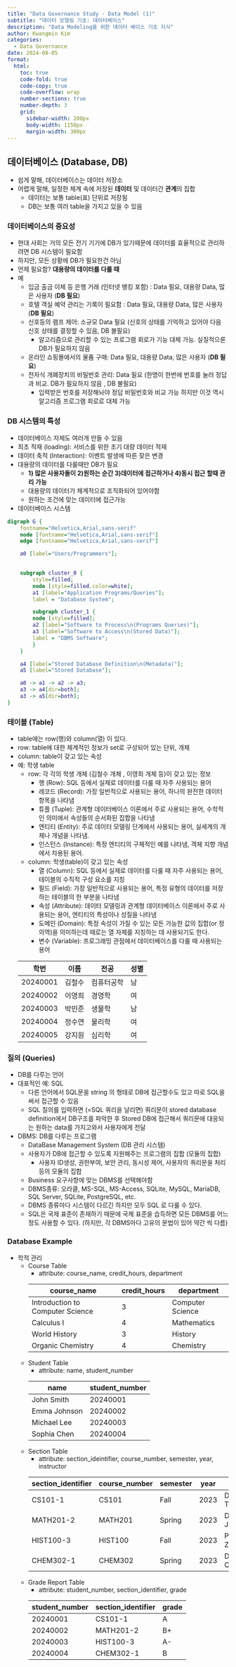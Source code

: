 ```yaml
---
title: "Data Governance Study - Data Model (1)"
subtitle: "데이터 모델링 기초: 데이터베이스"
description: "Data Modeling을 위한 데이터 베이스 기초 지식"
author: Kwangmin Kim
categories:
  - Data Governance
date: 2024-08-05
format: 
  html:
    toc: true  
    code-fold: true
    code-copy: true
    code-overflow: wrap
    number-sections: true
    number-depth: 3
    grid:
      sidebar-width: 200px
      body-width: 1150px
      margin-width: 300px
---
```


## 데이터베이스 (Database, DB)

* 쉽게 말해, 데이터베이스는 데이터 저장소
* 어렵게 말해, 일정한 체계 속에 저장된 **데이터** 및 데이터간 **관계**의 집합
    * 데이터는 보통 table(표) 단위로 저장됨
    * DB는 보통 여러 table을 가지고 있을 수 있음

### 데이터베이스의 중요성

* 현대 사회는 거의 모든 전기 기기에 DB가 있기때문에 데이터를 효율적으로 관리하려면 DB 시스템이 필요함
* 하지만, 모든 상황에 DB가 필요한건 아님 
* 언제 필요함? **대용량의 데이터를 다룰 때**
* 예
    * 입금 출금 이체 등 은행 거래 (인터넷 뱅킹 포함) : Data 필요, 대용량 Data, 많은 사용자 (**DB 필요**)
    * 호텔 객실 예약 관리는 기록이 필요함 : Data 필요, 대용량 Data, 많은 사용자 (**DB 필요**)
    * 신호등의 램프 제어: 소규모 Data 필요 (신호의 상태를 기억하고 있어야 다음 신호 상태를 결정할 수 있음, DB 불필요)
        * 알고리즘으로 관리할 수 있는 프로그램 회로가 기능 대체 가능. 실질적으론 DB가 필요하지 않음
    * 온라인 쇼핑몰에서의 물품 구매: Data 필요, 대용량 Data, 많은 사용자 (**DB 필요**)
    * 전자식 개폐장치의 비밀번호 관리: Data 필요 (한명이 한번에 번호를 눌러 정답과 비교. DB가 필요하지 않음 , DB 불필요)
        * 입력받은 번호를 저장해놔야 정답 비밀번호와 비교 가능 하지만 이것 역시 알고리즘 프로그램 회로로 대체 가능 
 
### DB 시스템의 특성

* 데이터베이스 자체도 여러개 만들 수 있음
* 최초 적재 (loading): 서비스를 위한 초기 대량 데이터 적재 
* 데이터 축적 (Interaction): 이벤트 발생에 따른 잦은 변경 
* 대용량의 데이터를 다룰때만 DB가 필요
    - **1) 많은 사용자들이 2)원하는 순간 3)데이터에 접근하거나 4)동시 접근 할때 관리 가능**
    - 대용량의 데이터가 체계적으로 조직화되어 있어야함
    - 원하는 조건에 맞는 데이터에 접근가능
* 데이터베이스 시스템

```dot
digraph G {
	fontname="Helvetica,Arial,sans-serif"
	node [fontname="Helvetica,Arial,sans-serif"]
	edge [fontname="Helvetica,Arial,sans-serif"]

    a0 [label="Users/Programmers"];
    

	subgraph cluster_0 {
		style=filled;
		node [style=filled,color=white];
		a1 [label="Application Programs/Queries"];
		label = "Database System";

        subgraph cluster_1 {
		node [style=filled];
		a2 [label="Software to Process\n(Programs Queries)"];
        a3 [label="Software to Access\n(Stored Data)"];
        label = "DBMS Software";
	    }
	}

	a4 [label="Stored Database Definition\n(Metadata)"];
    a5 [label="Stored Database"];

	a0 -> a1 -> a2 -> a3;
    a3 -> a4[dir=both];
    a3 -> a5[dir=both];
}

```

### 테이블 (Table)

* table에는 row(행)와 column(열) 이 있다.
* row: table에 대한 체계적인 정보가 set로 구성되어 있는 단위, 개체
* column: table이 갖고 있는 속성
* 예: 학생 table
    * row: 각 각의 학생 개체 (김철수 개체 , 이영희 개체 등)이 갖고 있는 정보
        * 행 (Row): SQL 등에서 실제로 데이터를 다룰 때 자주 사용되는 용어
        * 레코드 (Record): 가장 일반적으로 사용되는 용어, 하나의 완전한 데이터 항목을 나타냄
        * 튜플 (Tuple): 관계형 데이터베이스 이론에서 주로 사용되는 용어, 수학적인 의미에서 속성들의 순서화된 집합을 나타냄
        * 엔티티 (Entity): 주로 데이터 모델링 단계에서 사용되는 용어, 실세계의 개체나 개념을 나타냄.
        * 인스턴스 (Instance): 특정 엔티티의 구체적인 예를 나타냄, 객체 지향 개념에서 차용된 용어.
    * column: 학생(table)이 갖고 있는 속성
        * 열 (Column): SQL 등에서 실제로 데이터를 다룰 때 자주 사용되는 용어, 테이블의 수직적 구성 요소를 지칭
        * 필드 (Field): 가장 일반적으로 사용되는 용어, 특정 유형의 데이터를 저장하는 테이블의 한 부분을 나타냄
        * 속성 (Attribute): 데이터 모델링과 관계형 데이터베이스 이론에서 주로 사용되는 용어, 엔티티의 특성이나 성질을 나타냄
        * 도메인 (Domain): 특정 속성이 가질 수 있는 모든 가능한 값의 집합(or 정의역)을 의미하는데 때로는 열 자체를 지칭하는 데 사용되기도 한다.
        * 변수 (Variable): 프로그래밍 관점에서 데이터베이스를 다룰 때 사용되는 용어

    | 학번 | 이름 | 전공 | 성별 |
    |------|------|------|------|
    | 20240001 | 김철수 | 컴퓨터공학 | 남 |
    | 20240002 | 이영희 | 경영학 | 여 |
    | 20240003 | 박민준 | 생물학 | 남 |
    | 20240004 | 정수연 | 물리학 | 여 |
    | 20240005 | 강지원 | 심리학 | 여 |


### 질의 (Queries)

* DB를 다루는 언어
* 대표적인 예: SQL
    * 다른 언어에서 SQL문을 string 의 형태로 DB에 접근할수도 있고 따로 SQL을 써서 접근할 수 있음
    * SQL 질의를 입력하면 (=SQL 쿼리을 날리면) 쿼리문이 stored database definition에서 DB구조를 파악한 후 Stored DB에 접근해서 쿼리문에 대응되는 원하는 data를 가지고와서 사용자에게 전달
* DBMS: DB를 다루는 프로그램
    * DataBase Management System (DB 관리 시스템)
    * 사용자가 DB에 접근할 수 있도록 지원해주는 프로그램의 집합 (모듈의 집합)
        * 사용자 ID생성, 권한부여, 보안 관리, 동시성 제어, 사용자의 쿼리문을 처리 등의 모듈의 집합
    * Business 요구사항에 맞는 DBMS를 선택해야함
    * DBMS종류: 오라클, MS-SQL, MS-Access, SQLite, MySQL, MariaDB, SQL Server, SQLite, PostgreSQL, etc.
    * DBMS 종류마다 시스템이 다르긴 하지만 모두 SQL 로 다룰 수 있다.
    * SQL은 국제 표준이 존재하기 때문에 국제 표준을 습득하면 모든 DBMS를 어느 정도 사용할 수 있다. (하지만, 각 DBMS마다 고유의 문법이 있어 약간 씩 다름)

### Database Example

* 학적 관리
    * Course Table
        * attribute: course_name, credit_hours, department
        
        | course_name | credit_hours | department |
        |-------------|--------------|------------|
        | Introduction to Computer Science | 3 | Computer Science |
        | Calculus I | 4 | Mathematics |
        | World History | 3 | History |
        | Organic Chemistry | 4 | Chemistry |
    * Student Table
        * attribute: name, student_number
        
        | name | student_number |
        |------|----------------|
        | John Smith | 20240001 |
        | Emma Johnson | 20240002 |
        | Michael Lee | 20240003 |
        | Sophia Chen | 20240004 |

    * Section Table
        * attribute: section_ideintifier, course_number, semester, year, instructor
        
        | section_identifier | course_number | semester | year | instructor |
        |--------------------|---------------|----------|------|------------|
        | CS101-1 | CS101 | Fall | 2023 | Dr. Alan Turing |
        | MATH201-2 | MATH201 | Spring | 2023 | Dr. Katherine Johnson |
        | HIST100-3 | HIST100 | Fall | 2023 | Prof. Howard Zinn |
        | CHEM302-1 | CHEM302 | Spring | 2023 | Dr. Marie Curie |

    * Grade Report Table
        * attribute: student_number, section_identifier, grade

        | student_number | section_identifier | grade |
        |----------------|---------------------|-------|
        | 20240001 | CS101-1 | A |
        | 20240002 | MATH201-2 | B+ |
        | 20240003 | HIST100-3 | A- |
        | 20240004 | CHEM302-1 | B |
